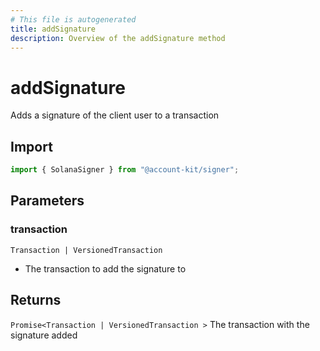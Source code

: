 ```yaml
---
# This file is autogenerated
title: addSignature
description: Overview of the addSignature method
---
```


# addSignature

Adds a signature of the client user to a transaction

## Import

```ts
import { SolanaSigner } from "@account-kit/signer";
```

## Parameters

### transaction

`Transaction | VersionedTransaction`

- The transaction to add the signature to

## Returns

`Promise<Transaction | VersionedTransaction >`
The transaction with the signature added
